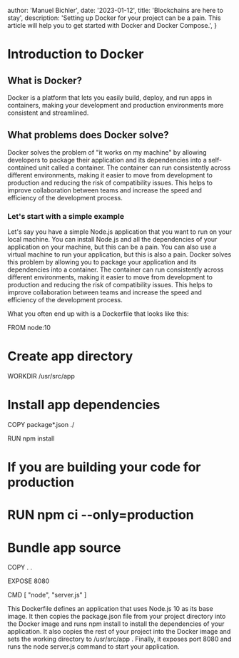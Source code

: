 
  author: 'Manuel Bichler',
  date: '2023-01-12',
  title: 'Blockchains are here to stay',
  description:
    'Setting up Docker for your project can be a pain. This article will help you to get started with Docker and Docker Compose.',
}


# Introduction to Docker

## What is Docker?

Docker is a platform that lets you easily build, deploy, and run apps in containers, making your development and production environments more consistent and streamlined.

## What problems does Docker solve?

Docker solves the problem of "it works on my machine" by allowing developers to package their application and its dependencies into a self-contained unit called a container. The container can run consistently across different environments, making it easier to move from development to production and reducing the risk of compatibility issues. This helps to improve collaboration between teams and increase the speed and efficiency of the development process.

### Let's start with a simple example

Let's say you have a simple Node.js application that you want to run on your local machine. You can install Node.js and all the dependencies of your application on your machine, but this can be a pain. You can also use a virtual machine to run your application, but this is also a pain. Docker solves this problem by allowing you to package your application and its dependencies into a container. The container can run consistently across different environments, making it easier to move from development to production and reducing the risk of compatibility issues. This helps to improve collaboration between teams and increase the speed and efficiency of the development process.

What you often end up with is a Dockerfile that looks like this:

FROM node:10

# Create app directory

WORKDIR /usr/src/app

# Install app dependencies

COPY package\*.json ./

RUN npm install

# If you are building your code for production

# RUN npm ci --only=production

# Bundle app source

COPY . .

EXPOSE 8080

CMD [ "node", "server.js" ]

This Dockerfile defines an application that uses Node.js 10 as its base image. It then copies the package.json file from your project directory into the Docker image and runs npm install to install the dependencies of your application. It also copies the rest of your project into the Docker image and sets the working directory to /usr/src/app . Finally, it exposes port 8080 and runs the node server.js command to start your application.
